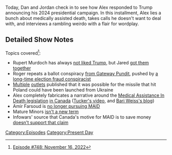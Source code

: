 {{DEFAULTSORT:
    #_EPISODE_0748:November 16, 2022
}}{{Episode
    | title           = November 16, 2022
    | caption         = Listen to this episode on [https://knowledgefight.libsyn.com/748-november-16-2022 Libsyn] [https://open.spotify.com/episode/7pE0JM6xVedi4pdU14YOxb Spotify], Read the [[Transcript/748: November 16, 2022|Unofficial Transcript]], View discussion on [https://reddit.com/yybjtw Reddit]
    | episodeNumber   = 748
    | length          = 01:32:34
    | airDate         = November 18, 2022
    | coverageDate    = November 16, 2022
    | episodeType     = [[:Category:Present Day|Present Day]]
    | appearance      = [[Donald Trump]], [[Steve Quayle]], [[Roger Stone]], [[Ron DeSantis]], [[Harrison Smith]]
    | previousEpisode = [[747: November 11, 2022]]
    | nextEpisode     = [[749: December 1-2, 2003]]
}}

{{Stub}}

Today, Dan and Jordan check in to see how Alex responded to Trump announcing his 2024 presidential campaign.  In this installment, Alex lies a bunch about medically assisted death, takes calls he doesn't want to deal with, and interviews a rambling weirdo with a flair for wordplay.

==Detailed Show Notes==

Topics covered<ref>[https://knowledgefight.com/research/2022/11/17/episode-748-november-16-2022 Episode #748: November 16, 2022]</ref>:

*Rupert Murdoch has always [https://www.nytimes.com/2015/07/22/us/politics/titans-clash-as-donald-trumps-run-fuels-his-feud-with-rupert-murdoch.html not liked Trump], but Jared [https://money.cnn.com/2016/04/15/media/rupert-murdoch-donald-trump/index.html got them together]
*Roger repeats a ballot conspiracy [https://www.thegatewaypundit.com/2022/11/exclusive-cause-arizonas-machine-tabulator-failure-identified-ballots-larger-printer-parameters-willful-incompetence/ from Gateway Pundit], pushed by [https://www.lcsun-news.com/story/news/education/nmsu/2021/09/09/nmsu-professor-david-clements-promotes-election-fraud-claims-bucks-covid-mandates/5755289001/ a long-time election fraud conspiracist]
*[https://www.newsweek.com/us-poland-probe-possible-russian-missile-hit-nato-soil-near-ukraine-1759839 Multiple] [https://www.businessinsider.com/russian-missiles-landed-in-poland-nato-country-killed-people-ukraine-2022-11 outlets] published that it was possible for the missile that hit Poland could have been launched from Ukraine
*Alex completely fabricates a narrative around the [https://www.parl.ca/DocumentViewer/en/43-2/bill/C-7/royal-assent Medical Assistance In Death legislation] [https://www.canada.ca/en/health-canada/services/medical-assistance-dying.html in Canada] ([https://www.youtube.com/watch?v=nX4MURUeLog Tucker's video], and [https://www.commonsense.news/p/scheduled-to-die-the-rise-of-canadas Bari Weiss's blog])
*Amir Farsoud is [https://toronto.citynews.ca/2022/11/16/ontario-medically-assisted-death-support/ no longer pursuing MAID]
*Mature Minors [https://www.dyingwithdignity.ca/blog/pr_mature_minors/ isn't a new term]
*Infowars' source that Canada's motive for MAID is to save money [https://www.pbo-dpb.gc.ca/web/default/files/Documents/Reports/RP-2021-025-M/RP-2021-025-M_en.pdf doesn't support that claim]

[[Category:Episodes]]
[[Category:Present Day]]
